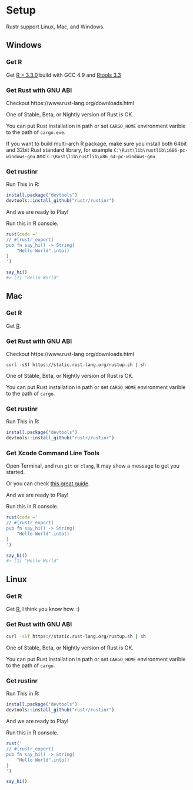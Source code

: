 # Setup

Rustr support Linux, Mac, and Windows.

## Windows

### Get R

Get [R > 3.3.0](https://cran.r-project.org/bin/windows/base/R-devel-493-win.exe) build with GCC 4.9 and [Rtools 3.3](https://cran.r-project.org/bin/windows/Rtools/Rtools33.exe)

### Get Rust with GNU ABI 

Checkout https://www.rust-lang.org/downloads.html

One of Stable, Beta, or Nightly version of Rust is OK. 

You can put Rust installation in path or set `CARGO_HOME` environment varible to the path of `cargo.exe`. 

If you want to build multi-arch R package, make sure you install both 64bit and 32bit Rust standard library, for example `C:\Rust\lib\rustlib\i686-pc-windows-gnu` and `C:\Rust\lib\rustlib\x86_64-pc-windows-gnu`

### Get rustinr

Run This in R:

```r
install.package("devtools")
devtools::install_github("rustr/rustinr")
```

And we are ready to Play!

Run this in R console.

```r
rust(code ='
// #[rustr_export]
pub fn say_hi() -> String{
	"Hello World".into()
}
')

say_hi()
#> [1] "Hello World"
```

## Mac

### Get R

Get [R](https://cran.r-project.org/bin/macosx/).

### Get Rust with GNU ABI 

Checkout https://www.rust-lang.org/downloads.html

```
curl -sSf https://static.rust-lang.org/rustup.sh | sh
```


One of Stable, Beta, or Nightly version of Rust is OK. 

You can put Rust installation in path or set `CARGO_HOME` environment varible to the path of `cargo`.

### Get rustinr

Run This in R:

```r
install.package("devtools")
devtools::install_github("rustr/rustinr")
```

### Get Xcode Command Line Tools

Open Terminal, and run `git` or `clang`, It may show a message to get you started. 

Or you can check [this great guide](http://rud.is/b/2015/10/20/installing-r-on-os-x/).

And we are ready to Play!

Run this in R console.

```r
rust(code ='
// #[rustr_export]
pub fn say_hi() -> String{
	"Hello World".into()
}
')

say_hi()
#> [1] "Hello World"
```

## Linux

### Get R

Get [R](), I think you know how. :)

### Get Rust with GNU ABI 

```bash
curl -sSf https://static.rust-lang.org/rustup.sh | sh
```

One of Stable, Beta, or Nightly version of Rust is OK. 

You can put Rust installation in path or set `CARGO_HOME` environment varible to the path of `cargo`.

### Get rustinr

Run This in R:

```r
install.package("devtools")
devtools::install_github("rustr/rustinr")
```

And we are ready to Play!

Run this in R console.

```r
rust('
// #[rustr_export]
pub fn say_hi() -> String{
	"Hello World".into()
}
')

say_hi()
```
